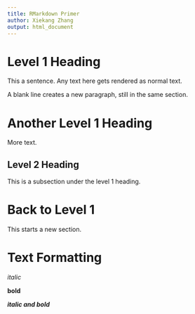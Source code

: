 ```yaml
---
title: RMarkdown Primer
author: Xiekang Zhang
output: html_document
---
```


# Level 1 Heading

This a sentence. Any text here gets rendered as normal text.

A blank line creates a new paragraph, still in the same section.

# Another Level 1 Heading

More text.

## Level 2 Heading

This is a subsection under the level 1 heading.

# Back to Level 1

This starts a new section.

# Text Formatting

_italic_

__bold__

___italic and bold___